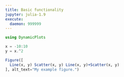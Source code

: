 ```yaml
---
title: Basic functionality
jupyter: julia-1.9
execute:
  daemon: 999999
---
```


```julia
using DynamicPlots

x = -10:10
y = x.^2

Figure([
  Line(x, y) Scatter(x, y) Line(x, y)+Scatter(x, y)
], alt_text="My example figure.")
```
